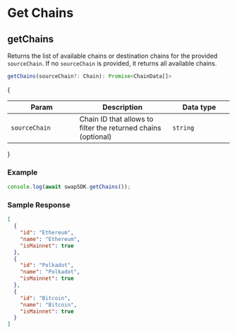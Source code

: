 # Get Chains

## getChains

Returns the list of available chains or destination chains for the provided `sourceChain`. If no `sourceChain` is provided, it returns all available chains.

```typescript
getChains(sourceChain?: Chain): Promise<ChainData[]>
```

{<table><thead><tr><th width="223">Param</th><th width="372">Description</th><th width="244.33333333333331">Data type</th></tr></thead><tbody><tr><td><code>sourceChain</code></td><td>Chain ID that allows to filter the returned chains (optional)</td><td><code>string</code></td></tr></tbody></table>}

### Example

```typescript
console.log(await swapSDK.getChains());
```

### Sample Response

```json
[
  {
    "id": "Ethereum",
    "name": "Ethereum",
    "isMainnet": true
  },
  {
    "id": "Polkadot",
    "name": "Polkadot",
    "isMainnet": true
  },
  {
    "id": "Bitcoin",
    "name": "Bitcoin",
    "isMainnet": true
  }
]
```

